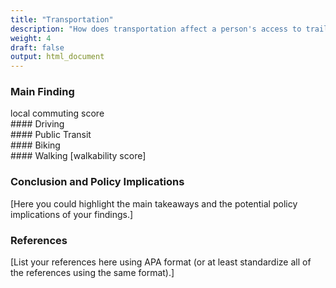 ```yaml
---
title: "Transportation"
description: "How does transportation affect a person's access to trails?"
weight: 4
draft: false
output: html_document
---
```


### Main Finding 
local commuting score
<br>
#### Driving
<br>
#### Public Transit
<br>
#### Biking
<br>
#### Walking
[walkability score]


### Conclusion and Policy Implications 

[Here you could highlight the main takeaways and the potential policy implications of your findings.] 

### References 

[List your references here using APA format (or at least standardize all of the references using the same format).]